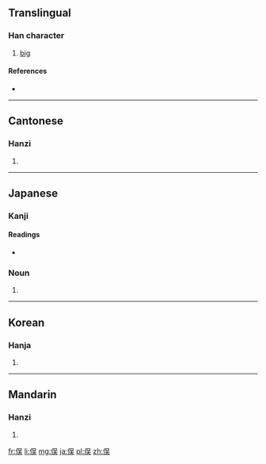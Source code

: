 {{also|俁|保}}
==Translingual==

===Han character===
{{Han char|rn=9|rad=人|as=07|sn=9|four=|canj=人口一大 (ORMK)|ids=⿰[[亻]][[吴]]}}

# [[big]]

====References====
* {{Han ref|kx=0106.041|dkj=00718|hdz=10160.030|uh=4FE3|ud=20451}}

----

==Cantonese==

===Hanzi===
{{yue-hanzi|jyut=[[jyu5]]|y=yu5}}

# {{defn|lang=yue|sort=人07}}

----

==Japanese==

===Kanji===
{{ja-kanji|grade=|rs=人07}}

====Readings====
* {{ja-readings|on=|kun=[[また]] (mata)}}

===Noun===
{{ja-noun|また}} 

# {{alternative form of|股|lang=ja}}
----

==Korean==

===Hanja===
{{ko-hanja|hangeul=오|rv=o|mr=o}}

# {{defn|lang=ko|sort=人07}}

----

==Mandarin==

===Hanzi===
{{cmn-hanzi|tra=俁|pin=[[yǔ]] ([[yu3]])|wg=yü<sup>3</sup>}}

# {{defn|lang=cmn|sort=人07}}

[[fr:俣]]
[[li:俣]]
[[mg:俣]]
[[ja:俣]]
[[pl:俣]]
[[zh:俣]]